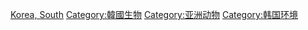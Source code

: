 {{Catnav|頁面分類|各種主題的頁面分類|按國家分類|各國生物|韓國生物}}
{{Catnav|頁面分類|各種主題的頁面分類|按國家分類|各國生物|各國動物}}

[[Category:各國動物|Korea, South]]
[[Category:韓國生物|Category:韓國生物]]
[[Category:亚洲动物|Category:亚洲动物]]
[[Category:韩国环境|Category:韩国环境]]